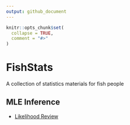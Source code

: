 ```yaml
---
output: github_document
---
```


<!-- README.md is generated from README.Rmd. Please edit that file -->

```r
knitr::opts_chunk$set(
  collapse = TRUE,
  comment = "#>"
)
```

# FishStats

<!-- badges: start -->
<!-- badges: end -->

A collection of statistics materials for fish people

## MLE Inference

 - [Likelihood Review](https://andrea-havron-noaa.github.io/FishStats/docs/Likelihood_Review.html)
